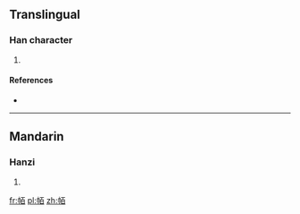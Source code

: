 ==Translingual==

===Han character===
{{Han char|rn=50|rad=巾|as=06|sn=9|four=|canj=中月一日 (LBMA)}}

# {{defn|Han|sort=巾06}}

====References====
* {{Han ref|kx=0330.180|dkj=08867|dj=0636.080|hdz=10736.110|uh=5E1E|ud=24094}}

----

==Mandarin==

===Hanzi===
{{cmn-hanzi|pin=[[mò]] ([[mo4]])|wg=mo<sup>4</sup>}}

# {{defn|Mandarin|sort=巾06}}

[[fr:帞]]
[[pl:帞]]
[[zh:帞]]